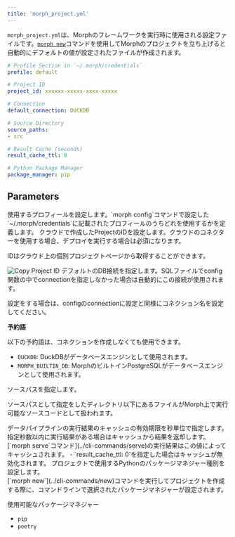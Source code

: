 ```yaml
---
title: 'morph_project.yml'
---
```


`morph_project.yml`は、Morphのフレームワークを実行時に使用される設定ファイルです。[`morph new`](../cli-commands/new)コマンドを使用してMorphのプロジェクトを立ち上げると自動的にデフォルトの値が設定されたファイルが作成されます。

```yaml
# Profile Section in `~/.morph/credentials`
profile: default

# Project ID
project_id: xxxxxx-xxxxx-xxxx-xxxxx

# Connection
default_connection: DUCKDB

# Source Directory
source_paths:
- src

# Result Cache (seconds)
result_cache_ttl: 0

# Python Package Manager
package_manager: pip
```

## Parameters

<ParamField body="profile" type="string" default="default">
使用するプロフィールを設定します。`morph config`コマンドで設定した`~/.morph/credentials`に記載されたプロフィールのうちどれを使用するかを定義します。
</ParamField>

<ParamField body="project_id" type="string" default="null">
クラウドで作成したProjectのIDを設定します。クラウドのコネクターを使用する場合、デプロイを実行する場合は必須になります。

IDはクラウド上の個別プロジェクトページから取得することができます。

<img src="/assets/images/reference/framework/copy-project-id.png" alt="Copy Project ID" />
</ParamField>

<ParamField body="default_connection" type="string" default="DUCKDB">
デフォルトのDB接続を指定します。SQLファイルでconfig関数の中でconnectionを指定しなかった場合は自動的にこの接続が使用されます。

設定をする場合は、configのconnectionに設定と同様にコネクション名を設定してください。

**予約語**

以下の予約語は、コネクションを作成しなくても使用できます。

- `DUCKDB`: DuckDBがデータベースエンジンとして使用されます。
- `MORPH_BUILTIN_DB`: MorphのビルトインPostgreSQLがデータベースエンジンとして使用されます。

</ParamField>

<ParamField body="source_paths" type="string" default="src">
ソースパスを指定します。

ソースパスとして指定をしたディレクトリ以下にあるファイルがMorph上で実行可能なソースコードとして扱われます。
</ParamField>

<ParamField body="result_cache_ttl" type="integer" default="0">
データパイプラインの実行結果のキャッシュの有効期限を秒単位で指定します。
指定秒数以内に実行結果がある場合はキャッシュから結果を返却します。
[`morph serve`コマンド](../cli-commands/serve)の実行結果はこの値によってキャッシュされます。
- `result_cache_ttl: 0`を指定した場合はキャッシュが無効化されます。
</ParamField>

<ParamField body="package_manager" type="string" default="pip">
プロジェクトで使用するPythonのパッケージマネジャー種別を設定します。<br/>
[`morph new`](../cli-commands/new)コマンドを実行してプロジェクトを作成する際に、コマンドラインで選択されたパッケージマネジャーが設定されます。

使用可能なパッケージマネジャー
- `pip`
- `poetry`
</ParamField>
